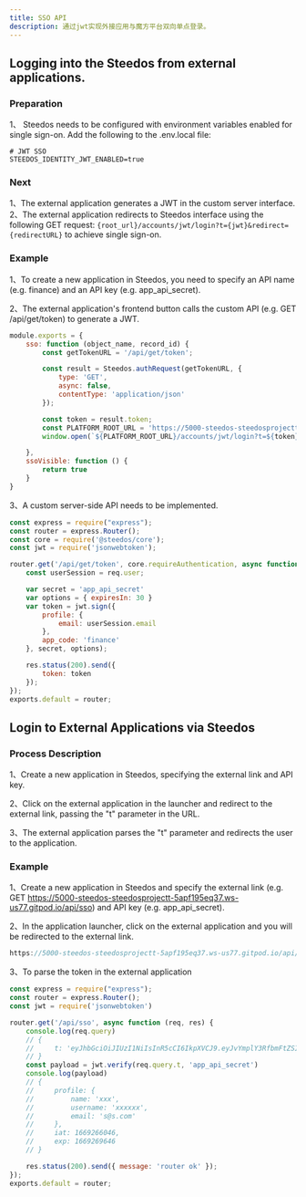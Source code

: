 ```yaml
---
title: SSO API
description: 通过jwt实现外接应用与魔方平台双向单点登录。
---
```


## Logging into the Steedos from external applications.

### Preparation

1、 Steedos needs to be configured with environment variables enabled for single sign-on. Add the following to the .env.local file:

```env
# JWT SSO
STEEDOS_IDENTITY_JWT_ENABLED=true
```

### Next

1、The external application generates a JWT in the custom server interface.
2、The external application redirects to Steedos interface using the following GET request: `{root_url}/accounts/jwt/login?t={jwt}&redirect={redirectURL}` to achieve single sign-on.

### Example

1、To create a new application in Steedos, you need to specify an API name (e.g. finance) and an API key (e.g. app_api_secret).

2、The external application's frontend button calls the custom API (e.g. GET /api/get/token) to generate a JWT.

```js
module.exports = {
    sso: function (object_name, record_id) {
        const getTokenURL = '/api/get/token'; 

        const result = Steedos.authRequest(getTokenURL, {
            type: 'GET',
            async: false,
            contentType: 'application/json'
        });

        const token = result.token;
        const PLATFORM_ROOT_URL = 'https://5000-steedos-steedosprojectt-5apf195eq37.ws-us77.gitpod.io' 
        window.open(`${PLATFORM_ROOT_URL}/accounts/jwt/login?t=${token}&redirect=${PLATFORM_ROOT_URL}`, '_blank') 

    },
    ssoVisible: function () {
        return true
    }
}
```

3、A custom server-side API needs to be implemented.

```js
const express = require("express");
const router = express.Router();
const core = require('@steedos/core');
const jwt = require('jsonwebtoken');

router.get('/api/get/token', core.requireAuthentication, async function (req, res) {
    const userSession = req.user;

    var secret = 'app_api_secret' 
    var options = { expiresIn: 30 } 
    var token = jwt.sign({
        profile: {
            email: userSession.email 
        },
        app_code: 'finance' 
    }, secret, options);

    res.status(200).send({
        token: token
    });
});
exports.default = router;
```

## Login to External Applications via Steedos

### Process Description

1、Create a new application in Steedos, specifying the external link and API key.

2、Click on the external application in the launcher and redirect to the external link, passing the "t" parameter in the URL.

3、The external application parses the "t" parameter and redirects the user to the application.

### Example

1、Create a new application in Steedos and specify the external link (e.g. GET https://5000-steedos-steedosprojectt-5apf195eq37.ws-us77.gitpod.io/api/sso) and API key (e.g. app_api_secret).

2、In the application launcher, click on the external application and you will be redirected to the external link.

```js
https://5000-steedos-steedosprojectt-5apf195eq37.ws-us77.gitpod.io/api/sso?t=eyJhbGciOiJIUzI1NiIsInR5cCI6IkpXVCJ9.eyJvYmplY3RfbmFtZSI6InNwYWNlX3VzZXJzIiwiZG9jIjp7Il9pZCI6IkFGTkVuQ3hiU29HRWc0b2NmIiwibmFtZSI6Inh4eCIsInVzZXJuYW1lIjoieHh4eHh4IiwiZW1haWwiOiJzQHMuY29tIn0sImlhdCI6MTY2OTI2NjA0NiwiZXhwIjoxNjY5MjY5NjQ2fQ.qeld2kTl5zjLGjCWgk3cb6UPEPlqmzMaME20mo_t-t4
```

3、To parse the token in the external application

```js
const express = require("express");
const router = express.Router();
const jwt = require('jsonwebtoken')

router.get('/api/sso', async function (req, res) {
    console.log(req.query)
    // {
    //     t: 'eyJhbGciOiJIUzI1NiIsInR5cCI6IkpXVCJ9.eyJvYmplY3RfbmFtZSI6InNwYWNlX3VzZXJzIiwiZG9jIjp7Il9pZCI6IkFGTkVuQ3hiU29HRWc0b2NmIiwibmFtZSI6Inh4eCIsInVzZXJuYW1lIjoieHh4eHh4IiwiZW1haWwiOiJzQHMuY29tIn0sImlhdCI6MTY2OTI2NjA0NiwiZXhwIjoxNjY5MjY5NjQ2fQ.qeld2kTl5zjLGjCWgk3cb6UPEPlqmzMaME20mo_t-t4'
    // }
    const payload = jwt.verify(req.query.t, 'app_api_secret') 
    console.log(payload)
    // {
    //     profile: {
    //         name: 'xxx',
    //         username: 'xxxxxx',
    //         email: 's@s.com'
    //     },
    //     iat: 1669266046,
    //     exp: 1669269646
    // }

    res.status(200).send({ message: 'router ok' });
});
exports.default = router;
```

